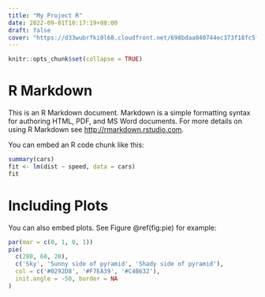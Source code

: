 ```yaml
---
title: "My Project R"
date: 2022-09-01T10:17:19+08:00
draft: false
cover: "https://d33wubrfki0l68.cloudfront.net/698bdaa040744ec373f18fc5f1811f709883d686/bb0c0/themes/hugo-theme-onelou/screenshot_hu2ad82ecd1b89cace345447ca44b2b73d_21459_750x500_fill_catmullrom_top_3.png"
---
```


```r
knitr::opts_chunk$set(collapse = TRUE)
```

# R Markdown

This is an R Markdown document. Markdown is a simple formatting syntax for authoring HTML, PDF, and MS Word documents. For more details on using R Markdown see <http://rmarkdown.rstudio.com>.

You can embed an R code chunk like this:

```r
summary(cars)
fit <- lm(dist ~ speed, data = cars)
fit
```

# Including Plots

You can also embed plots. See Figure \@ref(fig:pie) for example:

```r
par(mar = c(0, 1, 0, 1))
pie(
  c(280, 60, 20),
  c('Sky', 'Sunny side of pyramid', 'Shady side of pyramid'),
  col = c('#0292D8', '#F7EA39', '#C4B632'),
  init.angle = -50, border = NA
)
```
